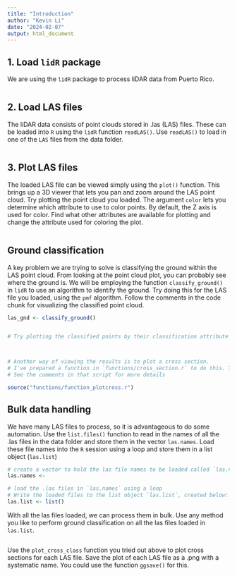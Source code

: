 ```yaml
---
title: "Introduction"
author: "Kevin Li"
date: "2024-02-07"
output: html_document
---
```


## 1. Load `lidR` package

We are using the `lidR` package to process liDAR data from Puerto Rico.

```r


```

## 2. Load LAS files

The liDAR data consists of point clouds stored in .las (LAS) files. These can be loaded into `R` using the `lidR` function `readLAS()`. Use `readLAS()` to load in one of the `LAS` files from the data folder.

```r



```

## 3. Plot LAS files

The loaded LAS file can be viewed simply using the `plot()` function. This brings up a 3D viewer that lets you pan and zoom around the LAS point cloud. Try plotting the point cloud you loaded. The argument `color` lets you determine which attribute to use to color points. By default, the Z axis is used for color. Find what other attributes are available for plotting and change the attribute used for coloring the plot.

```r



```

## Ground classification

A key problem we are trying to solve is classifying the ground within the LAS point cloud. From looking at the point cloud plot, you can probably see where the ground is. We will be employing the function `classify_ground()` in `lidR` to use an algorithm to identify the ground. Try doing this for the LAS file you loaded, using the `pmf` algorithm. Follow the comments in the code chunk for visualizing the classified point cloud.

```r

las_gnd <- classify_ground()


# Try plotting the classified points by their classification attribute to view results



# Another way of viewing the results is to plot a cross section.
# I've prepared a function in `functions/cross_section.r` to do this. Try this out.
# See the comments in that script for more details

source("functions/function_plotcross.r")

```

## Bulk data handling

We have many LAS files to process, so it is advantageous to do some automation. Use the `list.files()` function to read in the names of all the .las files in the data folder and store them in the vector `las.names`. Load these file names into the `R` session using a loop and store them in a list object (`las.list`)

```r

# create a vector to hold the las file names to be loaded called `las.names`
las.names <- 

# load the .las files in `las.names` using a loop
# Write the loaded files to the list object `las.list`, created below:
las.list <- list()

```

With all the las files loaded, we can process them in bulk. Use any method you like to perform ground classification on all the las files loaded in `las.list`.

```r


```

Use the `plot_cross_class` function you tried out above to plot cross sections for each LAS file. Save the plot of each LAS file as a .png with a systematic name. You could use the function `ggsave()` for this.

```r


```
